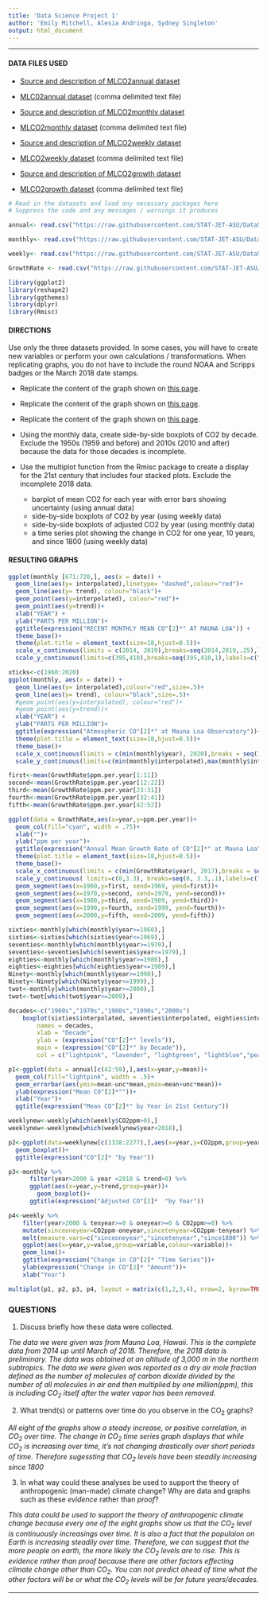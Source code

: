 ```yaml
---
title: 'Data Science Project 1'
author: 'Emily Mitchell, Alesia Andringa, Sydney Singleton'
output: html_document
---
```


<hr> 

#### DATA FILES USED

* [Source and description of MLCO2annual dataset](ftp://aftp.cmdl.noaa.gov/products/trends/co2/co2_annmean_mlo.txt)

* [MLC02annual dataset](https://raw.githubusercontent.com/STAT-JET-ASU/DataScience1/master/Projects/MLCO2annual.csv) (comma delimited text file)

* [Source and description of MLCO2monthly dataset](ftp://aftp.cmdl.noaa.gov/products/trends/co2/co2_mm_mlo.txt)

* [MLCO2monthly dataset](https://raw.githubusercontent.com/STAT-JET-ASU/DataScience1/master/Projects/MLCO2monthly.csv) (comma delimited text file)

* [Source and description of MLCO2weekly dataset](ftp://aftp.cmdl.noaa.gov/products/trends/co2/co2_weekly_mlo.txt)

* [MLCO2weekly dataset](https://raw.githubusercontent.com/STAT-JET-ASU/DataScience1/master/Projects/MLCO2weekly.csv) (comma delimited text file)

* [Source and description of MLCO2growth dataset](https://www.esrl.noaa.gov/gmd/ccgg/trends/gr.html)

* [MLCO2growth dataset](https://raw.githubusercontent.com/STAT-JET-ASU/DataScience1/master/Projects/MLCO2growth.csv) (comma delimited text file)


```r
# Read in the datasets and load any necessary packages here
# Suppress the code and any messages / warnings it produces

annual<- read.csv("https://raw.githubusercontent.com/STAT-JET-ASU/DataScience1/master/Projects/MLCO2annual.csv")

monthly<- read.csv("https://raw.githubusercontent.com/STAT-JET-ASU/DataScience1/master/Projects/MLCO2monthly.csv")

weekly<- read.csv("https://raw.githubusercontent.com/STAT-JET-ASU/DataScience1/master/Projects/MLCO2weekly.csv")

GrowthRate <- read.csv("https://raw.githubusercontent.com/STAT-JET-ASU/DataScience1/master/Projects/MLCO2growth.csv")

library(ggplot2)
library(reshape2)
library(ggthemes)
library(dplyr)
library(Rmisc)


```

#### DIRECTIONS

Use only the three datasets provided. In some cases, you will have to create new variables or perform your own calculations / transformations. When replicating graphs, you do not have to include the round NOAA and Scripps badges or the March 2018 date stamps.

* Replicate the content of the graph shown on [this page](https://www.esrl.noaa.gov/gmd/ccgg/trends/index.html).

* Replicate the content of the graph shown on [this page](https://www.esrl.noaa.gov/gmd/ccgg/trends/full.html).

* Replicate the content of the graph shown on [this page](https://www.esrl.noaa.gov/gmd/ccgg/trends/gr.html).

* Using the monthly data, create side-by-side boxplots of CO2 by decade. Exclude the 1950s (1959 and before) and 2010s (2010 and after) because the data for those decades is incomplete.

* Use the multiplot function from the Rmisc package to create a display for the 21st century that includes four stacked plots. Exclude the incomplete 2018 data.
    + barplot of mean CO2 for each year with error bars showing uncertainty (using annual data)
    + side-by-side boxplots of CO2 by year (using weekly data)
    + side-by-side boxplots of adjusted CO2 by year (using monthly data)
    + a time series plot showing the change in CO2 for one year, 10 years, and since 1800 (using weekly data)
    

#### RESULTING GRAPHS 


```r

ggplot(monthly [671:720,], aes(x = date)) + 
  geom_line(aes(y= interpolated),linetype= "dashed",colour="red")+
  geom_line(aes(y= trend), colour="black")+
  geom_point(aes(y=interpolated), colour="red")+
  geom_point(aes(y=trend))+
  xlab("YEAR") +
  ylab("PARTS PER MILLION")+
  ggtitle(expression("RECENT MONTHLY MEAN CO"[2]*" AT MAUNA LOA")) +
  theme_base()+
  theme(plot.title = element_text(size=18,hjust=0.5))+
  scale_x_continuous(limits = c(2014, 2019),breaks=seq(2014,2019,.25),labels=c("2014","","","","2015","","","","2016","","","","2017","","","","2018","","","","2019"))+
  scale_y_continuous(limits=c(395,410),breaks=seq(395,410,1),labels=c("395","","","","","400","","","","","405","","","","","410"))
```

```r

xticks<-c(1960:2020)
ggplot(monthly, aes(x = date)) + 
  geom_line(aes(y= interpolated),colour="red",size=.5)+
  geom_line(aes(y= trend), colour="black",size=.5)+
  #geom_point(aes(y=interpolated), colour="red")+
  #geom_point(aes(y=trend))+
  xlab("YEAR") +
  ylab("PARTS PER MILLION")+
  ggtitle(expression("Atmospheric CO"[2]*" at Mauna Loa Observatory"))+
  theme(plot.title = element_text(size=18,hjust=0.5))+
  theme_base()+
  scale_x_continuous(limits = c(min(monthly$year), 2020),breaks = seq(1960,2020,5),labels = c("1960","","1970","","1980","","1990","","2000","","2010","","2020"))+
  scale_y_continuous(limits=c(min(monthly$interpolated),max(monthly$interpolated)),breaks=seq(320,400,10),labels=c("320","","340","","360","","380","","400"))
```

```r
first<-mean(GrowthRate$ppm.per.year[1:11])
second<-mean(GrowthRate$ppm.per.year[12:22])
third<-mean(GrowthRate$ppm.per.year[23:31])
fourth<-mean(GrowthRate$ppm.per.year[32:41])
fifth<-mean(GrowthRate$ppm.per.year[42:52])

ggplot(data = GrowthRate,aes(x=year,y=ppm.per.year))+
  geom_col(fill="cyan", width = .75)+
  xlab("")+
  ylab("ppm per year")+
  ggtitle(expression("Annual Mean Growth Rate of CO"[2]*" at Mauna Loa"))+
  theme(plot.title = element_text(size=18,hjust=0.5))+
  theme_base()+
  scale_x_continuous(limits = c(min(GrowthRate$year), 2017),breaks = seq(1960,2017,1),labels = c("1960","","","","","","","","","","1970","","","","","","","","","","1980","","","","","","","","","","1990","","","","","","","","","","2000","","","","","","","","","","2010","","","","","","",""))+
  scale_y_continuous( limits=c(0,3.3), breaks=seq(0, 3.3,.1),labels=c("0","","","","",".5","","","","","1.0","","","","","1.5","","","","","2.0","","","","","2.5","","","","","3.0","","",""), expand = c(0, 0))+
  geom_segment(aes(x=1960,y=first, xend=1969, yend=first))+
  geom_segment(aes(x=1970,y=second, xend=1979, yend=second))+
  geom_segment(aes(x=1980,y=third, xend=1989, yend=third))+
  geom_segment(aes(x=1990,y=fourth, xend=1999, yend=fourth))+
  geom_segment(aes(x=2000,y=fifth, xend=2009, yend=fifth))

```

```r
sixties<-monthly[which(monthly$year>=1960),]
sixties<-sixties[which(sixties$year<=1969),]
seventies<-monthly[which(monthly$year>=1970),]
seventies<-seventies[which(seventies$year<=1979),]
eighties<-monthly[which(monthly$year>=1980),]
eighties<-eighties[which(eighties$year<=1989),]
Ninety<-monthly[which(monthly$year>=1990),]
Ninety<-Ninety[which(Ninety$year<=1999),]
twot<-monthly[which(monthly$year>=2000),]
twot<-twot[which(twot$year<=2009),]
```

```r
decades<-c("1960s","1970s","1980s","1990s","2000s")
    boxplot(sixties$interpolated, seventies$interpolated, eighties$interpolated, Ninety$interpolated,twot$interpolated,
        names = decades,
        xlab = "Decade",
        ylab = (expression("CO"[2]*" levels")),
        main = (expression("CO"[2]*" by Decade")),
        col = c("lightpink", "lavender", "lightgreen", "lightblue","peachpuff")) 
```

```r
p1<-ggplot(data = annual[c(42:59),],aes(x=year,y=mean))+
  geom_col(fill="lightpink", width = .5)+
  geom_errorbar(aes(ymin=mean-unc*mean,ymax=mean+unc*mean))+
  ylab(expression("Mean CO"[2]*""))+
  xlab("Year")+
  ggtitle(expression("Mean CO"[2]*" by Year in 21st Century"))

```
    
```r
weeklynew<-weekly[which(weekly$CO2ppm>0),]
weeklynew<-weeklynew[which(weeklynew$year<2018),]

p2<-ggplot(data=weeklynew[c(1338:2277),],aes(x=year,y=CO2ppm,group=year))+
  geom_boxplot()+
  ggtitle(expression("CO"[2]* "by Year"))

```
    
```r
p3<-monthly %>% 
      filter(year>2000 & year <2018 & trend>0) %>% 
      ggplot(aes(x=year,y=trend,group=year))+
        geom_boxplot()+
      ggtitle(expression("Adjusted CO"[2]*  "by Year"))
```



```r
p4<-weekly %>% 
    filter(year>2000 & tenyear>=0 & oneyear>=0 & CO2ppm>=0) %>% 
    mutate(sinceoneyear=CO2ppm-oneyear,sincetenyear=CO2ppm-tenyear) %>% 
    melt(measure.vars=c("sinceoneyear","sincetenyear","since1800")) %>% 
    ggplot(aes(x=year,y=value,group=variable,colour=variable))+
    geom_line()+
    ggtitle(expression("Change in CO"[2]* "Time Series"))+
    ylab(expression("Change in CO"[2]* "Amount"))+
    xlab("Year")

```

```r
multiplot(p1, p2, p3, p4, layout = matrix(c(1,2,3,4), nrow=2, byrow=TRUE))
```

### QUESTIONS

1) Discuss briefly how these data were collected.

*The data we were given was from Mauna Loa, Hawaii. This is the complete data from 2014 up until March of 2018. Therefore, the 2018 data is preliminary. The data was obtained at an altitude of 3,000 m in the northern subtropics. The data we were given was reported as a dry air mole fraction defined as the number of molecules of carbon dioxide divided by the number of all molecules in air and then multiplied by one million(ppm), this is including CO<sub>2</sub> itself after the water vapor has been removed.*

2) What trend(s) or patterns over time do you observe in the CO<sub>2</sub> graphs?

*All eight of the graphs show a steady increase, or positive correlation, in CO<sub>2</sub> over time. The change in CO<sub>2</sub> time series graph displays that while CO<sub>2</sub> is increasing over time, it's not changing drastically over short periods of time. Therefore sugessting that CO<sub>2</sub> levels have been steadily increasing since 1800*

3) In what way could these analyses be used to support the theory of anthropogenic (man-made) climate change? Why are data and graphs such as these *evidence* rather than *proof*?

*This data could be used to support the theory of anthropogenic climate change because every one of the eight graphs show us that the CO<sub>2</sub> level is continuously increasings over time. It is also a fact that the populaion on Earth is increasing steadily over time. Therefore, we can suggest that the more people on earth, the more likely the CO<sub>2</sub> levels are to rise. This is evidence rather than proof because there are other factors effecting climate change other than CO<sub>2</sub>. You can not predict ahead of time what the other factors will be or what the CO<sub>2</sub> levels will be for future years/decades.*

<hr>



